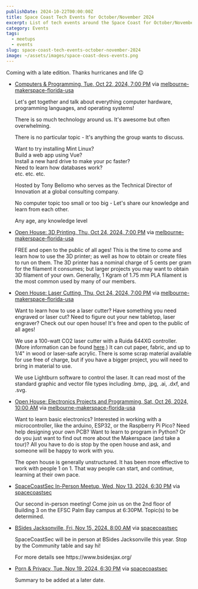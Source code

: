 ```yaml
---
publishDate: 2024-10-22T00:00:00Z
title: Space Coast Tech Events for October/November 2024
excerpt: List of tech events around the Space Coast for October/November 2024.
category: Events
tags:
  - meetups
  - events
slug: space-coast-tech-events-october-november-2024
image: ~/assets/images/space-coast-devs-events.png
---
```


Coming with a late edition. Thanks hurricanes and life 😉

- [Computers & Programming, Tue, Oct 22, 2024, 7:00 PM](https://www.meetup.com/melbourne-makerspace-florida-usa/events/303797149/?eventOrigin=group_upcoming_events) via [melbourne-makerspace-florida-usa](https://www.meetup.com/melbourne-makerspace-florida-usa/?eventOrigin=event_home_page)

  <div class="break-words">
    <p class="mb-4">Let's get together and talk about everything computer hardware, programming languages, and operating systems!</p>
    <p class="mb-4">There is so much technology around us. It's awesome but often overwhelming.</p>
    <p class="mb-4">There is no particular topic - It's anything the group wants to discuss.</p>
    <p class="mb-4">Want to try installing Mint Linux?<br/>
    Build a web app using Vue?<br/>
    Install a new hard drive to make your pc faster?<br/>
    Need to learn how databases work?<br/>
    etc. etc. etc.</p>
    <p class="mb-4">Hosted by Tony Bellomo who serves as the Technical Director of Innovation at a global consulting company.</p>
    <p class="mb-4">No computer topic too small or too big - Let's share our knowledge and learn from each other.</p>
    <p class="mb-4">Any age, any knowledge level</p>
  </div>

- [Open House: 3D Printing, Thu, Oct 24, 2024, 7:00 PM](https://www.meetup.com/melbourne-makerspace-florida-usa/events/303837752/?eventOrigin=group_upcoming_events) via [melbourne-makerspace-florida-usa](https://www.meetup.com/melbourne-makerspace-florida-usa/?eventOrigin=event_home_page)

  <div class="break-words">
    <p class="mb-4">FREE and open to the public of all ages! This is the time to come and learn how to use the 3D printer; as well as how to obtain or create files to run on them. The 3D printer has a nominal charge of 5 cents per gram for the filament it consumes; but larger projects you may want to obtain 3D filament of your own. Generally, 1 Kgram of 1.75 mm PLA filament is the most common used by many of our members.</p>
  </div>

- [Open House: Laser Cutting, Thu, Oct 24, 2024, 7:00 PM](https://www.meetup.com/melbourne-makerspace-florida-usa/events/303838845/?eventOrigin=group_upcoming_events) via [melbourne-makerspace-florida-usa](https://www.meetup.com/melbourne-makerspace-florida-usa/?eventOrigin=event_home_page)

  <div class="break-words">
    <p class="mb-4">Want to learn how to use a laser cutter? Have something you need engraved or laser cut? Need to figure out your new tabletop, laser engraver? Check out our open house! It's free and open to the public of all ages!</p>
    <p class="mb-4">We use a 100-watt CO2 laser cutter with a Ruida 644XG controller. (More information can be found <a class="!text-viridian" href="https://wiki.melbournemakerspace.org/Laser%20Cutter" rel="nofollow ugc" target="_blank">here</a>.) It can cut paper, fabric, and up to 1/4" in wood or laser-safe acrylic. There is some scrap material available for use free of charge, but if you have a bigger project, you will need to bring in material to use.</p>
    <p class="mb-4">We use Lightburn software to control the laser. It can read most of the standard graphic and vector file types including .bmp, .jpg, .ai, .dxf, and .svg.</p>
  </div>

- [Open House: Electronics Projects and Programming, Sat, Oct 26, 2024, 10:00 AM](https://www.meetup.com/melbourne-makerspace-florida-usa/events/303864609/?eventOrigin=group_upcoming_events) via [melbourne-makerspace-florida-usa](https://www.meetup.com/melbourne-makerspace-florida-usa/?eventOrigin=event_home_page)

  <div class="break-words">
    <p class="mb-4">Want to learn basic electronics? Interested in working with a microcontroller, like the arduino, ESP32, or the Raspberry Pi Pico? Need help designing your own PCB? Want to learn to program in Python? Or do you just want to find out more about the Makerspace (and take a tour)? All you have to do is stop by the open house and ask, and someone will be happy to work with you.</p>
    <p class="mb-4">The open house is generally unstructured. It has been more effective to work with people 1 on 1. That way people can start, and continue, learning at their own pace.</p>
  </div>

- [SpaceCoastSec In-Person Meetup, Wed, Nov 13, 2024, 6:30 PM](https://www.meetup.com/spacecoastsec/events/304146880/?eventOrigin=group_upcoming_events) via [spacecoastsec](https://www.meetup.com/spacecoastsec/?eventOrigin=event_home_page)

  <div class="break-words"><p class="mb-4">Our second in-person meeting! Come join us on the 2nd floor of Building 3 on the EFSC Palm Bay campus at 6:30PM. Topic(s) to be determined.</p></div>

- [BSides Jacksonville, Fri, Nov 15, 2024, 8:00 AM](https://www.meetup.com/spacecoastsec/events/303322752/?eventOrigin=group_upcoming_events) via [spacecoastsec](https://www.meetup.com/spacecoastsec/?eventOrigin=event_home_page)

  <div class="break-words"><p class="mb-4">SpaceCoastSec will be in person at BSides Jacksonville this year. Stop by the Community table and say hi!</p>
  <p class="mb-4">For more details see https://www.bsidesjax.org/</p></div>

- [Porn & Privacy, Tue, Nov 19, 2024, 6:30 PM](https://www.meetup.com/spacecoastsec/events/302216450/?eventOrigin=group_upcoming_events) via [spacecoastsec](https://www.meetup.com/spacecoastsec/?eventOrigin=event_home_page)

  <div class="break-words"><p class="mb-4">Summary to be added at a later date.</p></div>

